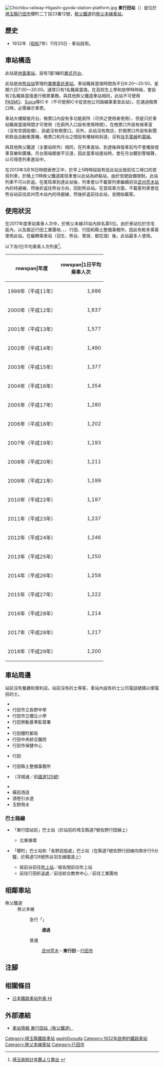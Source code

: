 {{NoteTA|G1=Transport
|T=zh-hans:东行田站;zh-hk:東行田站;zh-tw:東行田車站;
|1=zh-hans:东行田站;zh-hk:東行田站;zh-tw:東行田車站;
}}
{{Infobox station
|公司色 = blue
|站名 = 東行田
|圖片 = Higashigyoda Station Entrance 1.JPG
|圖片說明 = 車站大樓（2012年8月）
|日文原名 = 東行田
|平假名 = ひがしぎょうだ
|羅馬拼音 = HIGASHIGYŌDA
|副站名 = 
|電報略號 = ヒヨ
|所在地 = {{JPN}}[[埼玉縣|埼玉縣]][[行田市|行田市]]櫻町二丁目23番12號
|座標 = {{coord|36|8|50.09|N|139|28|6.46|E|type:railwaystation_region:JP-24|display=inline,title}}
|車站構造 = [[地面車站|地面車站]]
|月台配置 = 1面1線
|啟用年月日 = 1932年（[[昭和|昭和]]7年）11月20日
|廢站年月日 = 
|乘客人數 = 1,200
|上下車人次 = 
|統計年度 = 2018
|轉車 = 
|全寬備註 = [[業務委託車站|業務委託車站]]
|adjacent = {{Adjacent stations|system=秩父鐵道|line=秩父本線|left=武州荒木|right=行田市|note-left=2.5km|note-mid=距離[[羽生站|羽生]]7.3km|note-right=1.0km}}
}}
[[File:Chichibu-railway-Higashi-gyoda-station-platform.jpg|thumb]]
'''東行田站'''（{{jpn|j=東行田駅|hg=ひがしぎょうだえき|rm=Higashi-Gyōda eki|f=y}}）是位於[[埼玉縣|埼玉縣]][[行田市|行田市]]櫻町二丁目23番12號，[[秩父鐵道|秩父鐵道]]的[[秩父本線|秩父本線]][[鐵路車站|車站]]。

== 歷史 ==
* 1932年（[[昭和|昭和]]7年）11月20日 - 車站啟用。

== 車站構造 ==
此站是[[地面車站|地面車站]]，設有1面1線的[[單式月台|單式月台]]。

此站是由[[熊谷站|熊谷站]]管理的[[業務委託車站|業務委託車站]]。車站職員當值時間為平日6:20～20:50，星期六日7:00～20:00。通常只有1名職員當值。在高校生上學和放學時時候，會設有2名職員當值進行檢票業務。與其他秩父鐵道車站相同，此站不可使用[[PASMO|PASMO]]、[[Suica|Suica]]等IC卡（不可使用IC卡從其他公司路線乘車至此站）。在通過檢票口時，必需展示車票。

車站大樓鄰接月台。檢票口內設有多功能廁所（可供{{Translink|ja|オストメイト|人工肛門對應設備}}之使用者使用），但是只於車站職員當值時間才可使用（在廁所入口設有使用時間）。在檢票口外設有候車室（沒有空調設備），該處沒有檢票口。另外，此站沒有商店，於檢票口外設有新聞和飲品自動販賣機。檢票口和月台之間設有樓梯和斜道，沒有[[扶手電梯|扶手電梯]]和[[電梯|電梯]]。

與其他秩父鐵道（主要站除外）相同，在列車進站、到達後與發車前均不會播放發車音樂和廣播。月台兩端鄰接平交道，因此當車站進站時，會在月台聽到警報聲，以可得悉列車進站中。

在2013年3月16日時間表修正中，於早上5時時段設有從此站出發前往三峰口的首班列車，於晚上11時秩父鐵道尾班車會以此站為終點站，由於信號設備限制，此站列車不可以折返。在尾班車到達此站後，列車會以不載客列車繼續前往[[武州荒木站|武州荒木站]]內的待避線，然後折返往熊谷方向，回到熊谷站。在首班車方面，不載客列車會從熊谷站前往武州荒木站內的待避線，然後折返前往此站，並開始載客。

== 使用狀況 ==
在2017年度車站乘車人次中，於秩父本線35站內排名第5位。由於車站位於住宅區內，以及鄰近行田工業團地、{{Translink|ja|埼玉県立進修館高等学校|埼玉縣立進修館高等學校}}、{{Translink|ja|埼玉県立総合教育センター|埼玉縣立綜合教育中心}}、{{Translink|ja|ハローワーク|Hello Work}}行田、行田{{Translink|ja|労働基準監督署|勞動基準監督署}}和縣土整備事務所，因此有較多乘客使用此站。在繼轉乘車站（羽生、熊谷、寄居、御花畑）後，此站最多人使用。

以下為1日平均乘車人次列表<ref name="toukei">[http://www.pref.saitama.lg.jp/kense/toke/nenkan/index.html 埼玉県統計年鑑より算出] {{Wayback|url=http://www.pref.saitama.lg.jp/kense/toke/nenkan/index.html |date=20170705204005 }}{{ja icon}}</ref>。

{| class="wikitable"
|-
!rowspan|年度
!rowspan|1日平均<br>乘車人次
|-
|1999年（平成11年）
|style="text-align:right;"|1,686
|-
|2000年（平成12年）
|style="text-align:right;"|1,637
|-
|2001年（平成13年）
|style="text-align:right;"|1,577
|-
|2002年（平成14年）
|style="text-align:right;"|1,490
|-
|2003年（平成15年）
|style="text-align:right;"|1,377
|-
|2004年（平成16年）
|style="text-align:right;"|1,354
|-
|2005年（平成17年）
|style="text-align:right;"|1,280
|-
|2006年（平成18年）
|style="text-align:right;"|1,202
|-
|2007年（平成19年）
|style="text-align:right;"|1,193
|-
|2008年（平成20年）
|style="text-align:right;"|1,211
|-
|2009年（平成21年）
|style="text-align:right;"|1,199
|-
|2010年（平成22年）
|style="text-align:right;"|1,197
|-
|2011年（平成23年）
|style="text-align:right;"|1,237
|-
|2012年（平成24年）
|style="text-align:right;"|1,246
|-
|2013年（平成25年）
|style="text-align:right;"|1,250
|-
|2014年（平成26年）
|style="text-align:right;"|1,258
|-
|2015年（平成27年）
|style="text-align:right;"|1,222
|-
|2016年（平成28年）
|style="text-align:right;"|1,214
|-
|2017年（平成28年）
|style="text-align:right;"|1,217
|-
|2018年（平成29年）
|style="text-align:right;"|1,200
|}

== 車站周邊 ==
站前沒有餐廳和便利店。站前沒有的士等客，車站內設有的士公司電話號碼以便電招的士。
* {{Translink|ja|埼玉県立進修館高等学校|埼玉縣立進修館高等學校}}
* 行田市立長野中學
* 行田市立櫻丘小學
* 行田勞動基準監督署
* {{Translink|ja|埼玉県立総合教育センター|埼玉縣立綜合教育中心}}
* 行田櫻町郵局
* 行田中央綜合醫院
* 行田市保健中心
* {{Translink|ja|公共職業安定所|公共職業安定所|Hello Work}}行田
* 行田縣土整備事務所
* {{Translink|ja|埼玉県道128号熊谷羽生線|埼玉縣道128號熊谷羽生線}}（浮城通／前[[國道125號_(日本)|國道125號]]）
* {{Translink|ja|栃木県道・群馬県道・埼玉県道7号佐野行田線|栃木縣道·群馬縣道·埼玉縣道7號佐野行田線|埼玉縣道7號佐野行田線}}
* 橫田酒造
* 酒卷引水道
* 玉野用水

=== 巴士路線 ===
* {{Translink|ja|行田市内循環バス|行田市內循環巴士}}「東行田站前」巴士站（於站前的埼玉縣道7號佐野行田線上）
** 北東循環
* {{Translink|ja|朝日自動車|朝日巴士}}「櫻町」巴士站和「長野迴旋處」巴士站（在縣道7號佐野行田線向南步行5分鐘，於縣道128號熊谷羽生線國道上）
** 經前谷前往[[吹上站_(埼玉縣)|吹上站]]／經佐間前往吹上站
** 前往行田折返處／前往綜合教育中心／前往工業團地

== 相鄰車站 ==
; 秩父鐵道
: 秩父本線
:: 急行「{{Translink|ja|秩父路 (列車)|秩父路號列車|秩父路}}」
::: '''通過'''
:: 普通
::: [[武州荒木站|武州荒木]]－'''東行田'''－[[行田市站|行田市]]
== 注腳 ==
{{Reflist}}
== 相關條目 ==
{{Commonscat|Higashi-Gyōda Station}}
* [[日本鐵路車站列表_Hi|日本鐵路車站列表 Hi]]
== 外部連結 ==
* [http://www.chichibu-railway.co.jp/station/05_higashi.html 車站情報 東行田站（秩父鐵道）] {{Wayback|url=http://www.chichibu-railway.co.jp/station/05_higashi.html |date=20200925155249 }}{{ja icon}}
{{秩父本線}}
{{DEFAULTSORT:Higashi-Gyoda}}
[[Category:埼玉縣鐵路車站|Category:埼玉縣鐵路車站]]
[[Category:日本鐵路車站_Hi|gashiGyouda]]
[[Category:1932年啟用的鐵路車站|Category:1932年啟用的鐵路車站]]
[[Category:秩父本線車站|Category:秩父本線車站]]
[[Category:行田市|Category:行田市]]